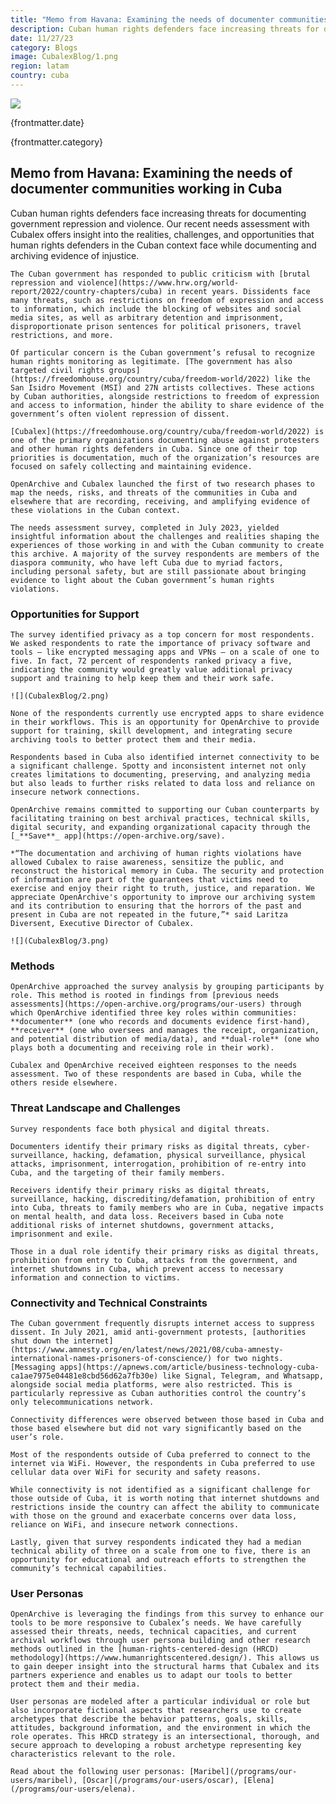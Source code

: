 ```yaml
---
title: "Memo from Havana: Examining the needs of documenter communities working in Cuba"
description: Cuban human rights defenders face increasing threats for documenting government repression and violence. Our recent needs assessment with Cubalex offers insight into the realities, challenges, and opportunities that human rights defenders in the Cuban context face while documenting and archiving evidence of injustice.
date: 11/27/23
category: Blogs
image: CubalexBlog/1.png
region: latam
country: cuba
---
```



<ArticleHeaderSection>

![](CubalexBlog/1.png)

{frontmatter.date}

{frontmatter.category}

## Memo from Havana: Examining the needs of documenter communities working in Cuba

Cuban human rights defenders face increasing threats for documenting government repression and violence. Our recent needs assessment with Cubalex offers insight into the realities, challenges, and opportunities that human rights defenders in the Cuban context face while documenting and archiving evidence of injustice.

</ArticleHeaderSection>
<ContentSection>

    The Cuban government has responded to public criticism with [brutal repression and violence](https://www.hrw.org/world-report/2022/country-chapters/cuba) in recent years. Dissidents face many threats, such as restrictions on freedom of expression and access to information, which include the blocking of websites and social media sites, as well as arbitrary detention and imprisonment, disproportionate prison sentences for political prisoners, travel restrictions, and more. 

    Of particular concern is the Cuban government’s refusal to recognize human rights monitoring as legitimate. [The government has also targeted civil rights groups](https://freedomhouse.org/country/cuba/freedom-world/2022) like the San Isidro Movement (MSI) and 27N artists collectives. These actions by Cuban authorities, alongside restrictions to freedom of expression and access to information, hinder the ability to share evidence of the government’s often violent repression of dissent. 

    [Cubalex](https://freedomhouse.org/country/cuba/freedom-world/2022) is one of the primary organizations documenting abuse against protesters and other human rights defenders in Cuba. Since one of their top priorities is documentation, much of the organization’s resources are focused on safely collecting and maintaining evidence.

    OpenArchive and Cubalex launched the first of two research phases to map the needs, risks, and threats of the communities in Cuba and elsewhere that are recording, receiving, and amplifying evidence of these violations in the Cuban context. 

    The needs assessment survey, completed in July 2023, yielded insightful information about the challenges and realities shaping the experiences of those working in and with the Cuban community to create this archive. A majority of the survey respondents are members of the diaspora community, who have left Cuba due to myriad factors, including personal safety, but are still passionate about bringing evidence to light about the Cuban government’s human rights violations. 

### Opportunities for Support

    The survey identified privacy as a top concern for most respondents. We asked respondents to rate the importance of privacy software and tools — like encrypted messaging apps and VPNs — on a scale of one to five. In fact, 72 percent of respondents ranked privacy a five, indicating the community would greatly value additional privacy support and training to help keep them and their work safe.

    ![](CubalexBlog/2.png)

    None of the respondents currently use encrypted apps to share evidence in their workflows. This is an opportunity for OpenArchive to provide support for training, skill development, and integrating secure archiving tools to better protect them and their media. 

    Respondents based in Cuba also identified internet connectivity to be a significant challenge. Spotty and inconsistent internet not only creates limitations to documenting, preserving, and analyzing media but also leads to further risks related to data loss and reliance on insecure network connections.

    OpenArchive remains committed to supporting our Cuban counterparts by facilitating training on best archival practices, technical skills, digital security, and expanding organizational capacity through the [_**Save**_ app](https://open-archive.org/save). 

    *“The documentation and archiving of human rights violations have allowed Cubalex to raise awareness, sensitize the public, and reconstruct the historical memory in Cuba. The security and protection of information are part of the guarantees that victims need to exercise and enjoy their right to truth, justice, and reparation. We appreciate OpenArchive's opportunity to improve our archiving system and its contribution to ensuring that the horrors of the past and present in Cuba are not repeated in the future,”* said Laritza Diversent, Executive Director of Cubalex.

    ![](CubalexBlog/3.png)

### Methods

    OpenArchive approached the survey analysis by grouping participants by role. This method is rooted in findings from [previous needs assessments](https://open-archive.org/programs/our-users) through which OpenArchive identified three key roles within communities: **documenter** (one who records and documents evidence first-hand), **receiver** (one who oversees and manages the receipt, organization, and potential distribution of media/data), and **dual-role** (one who plays both a documenting and receiving role in their work). 

    Cubalex and OpenArchive received eighteen responses to the needs assessment. Two of these respondents are based in Cuba, while the others reside elsewhere.

### Threat Landscape and Challenges

    Survey respondents face both physical and digital threats. 

    Documenters identify their primary risks as digital threats, cyber-surveillance, hacking, defamation, physical surveillance, physical attacks, imprisonment, interrogation, prohibition of re-entry into Cuba, and the targeting of their family members. 

    Receivers identify their primary risks as digital threats, surveillance, hacking, discrediting/defamation, prohibition of entry into Cuba, threats to family members who are in Cuba, negative impacts on mental health, and data loss. Receivers based in Cuba note additional risks of internet shutdowns, government attacks, imprisonment and exile.  

    Those in a dual role identify their primary risks as digital threats, prohibition from entry to Cuba, attacks from the government, and internet shutdowns in Cuba, which prevent access to necessary information and connection to victims. 

### Connectivity and Technical Constraints

    The Cuban government frequently disrupts internet access to suppress dissent. In July 2021, amid anti-government protests, [authorities shut down the internet](https://www.amnesty.org/en/latest/news/2021/08/cuba-amnesty-international-names-prisoners-of-conscience/) for two nights. [Messaging apps](https://apnews.com/article/business-technology-cuba-ca1ae7975e04481e8cbd56d62a7fb30e) like Signal, Telegram, and Whatsapp, alongside social media platforms, were also restricted. This is particularly repressive as Cuban authorities control the country’s only telecommunications network. 

    Connectivity differences were observed between those based in Cuba and those based elsewhere but did not vary significantly based on the user’s role. 

    Most of the respondents outside of Cuba preferred to connect to the internet via WiFi. However, the respondents in Cuba preferred to use cellular data over WiFi for security and safety reasons. 

    While connectivity is not identified as a significant challenge for those outside of Cuba, it is worth noting that internet shutdowns and restrictions inside the country can affect the ability to communicate with those on the ground and exacerbate concerns over data loss, reliance on WiFi, and insecure network connections. 

    Lastly, given that survey respondents indicated they had a median technical ability of three on a scale from one to five, there is an opportunity for educational and outreach efforts to strengthen the community’s technical capabilities.

### User Personas

    OpenArchive is leveraging the findings from this survey to enhance our tools to be more responsive to Cubalex’s needs. We have carefully assessed their threats, needs, technical capacities, and current archival workflows through user persona building and other research methods outlined in the [human-rights-centered-design (HRCD) methodology](https://www.humanrightscentered.design/). This allows us to gain deeper insight into the structural harms that Cubalex and its partners experience and enables us to adapt our tools to better protect them and their media.

    User personas are modeled after a particular individual or role but also incorporate fictional aspects that researchers use to create archetypes that describe the behavior patterns, goals, skills, attitudes, background information, and the environment in which the role operates. This HRCD strategy is an intersectional, thorough, and secure approach to developing a robust archetype representing key characteristics relevant to the role.

    Read about the following user personas: [Maribel](/programs/our-users/maribel), [Oscar](/programs/our-users/oscar), [Elena](/programs/our-users/elena). 

</ContentSection>
